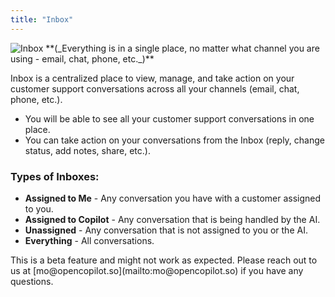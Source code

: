 ```yaml
---
title: "Inbox"
---
```


<img src="https://framerusercontent.com/images/PGeDCA1zfA8E2ZjDePri8XUyx1I.png" alt="Inbox" />
**(_Everything is in a single place, no matter what channel you are using - email, chat, phone, etc._)**

Inbox is a centralized place to view, manage, and take action on your customer support conversations across all your channels (email, chat, phone, etc.).

- You will be able to see all your customer support conversations in one place.
- You can take action on your conversations from the Inbox (reply, change status, add notes, share, etc.).

### Types of Inboxes:

- **Assigned to Me** - Any conversation you have with a customer assigned to you.
- **Assigned to Copilot** - Any conversation that is being handled by the AI.
- **Unassigned** - Any conversation that is not assigned to you or the AI.
- **Everything** - All conversations.

<Warning>
This is a beta feature and might not work as expected. Please reach out to us at [mo@opencopilot.so](mailto:mo@opencopilot.so) if you have any questions.
</Warning>
